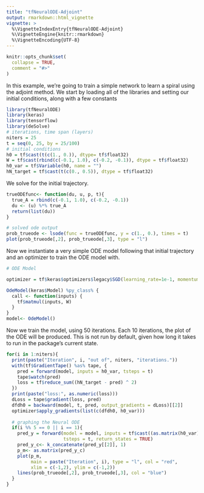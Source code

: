 ```yaml
---
title: "tfNeuralODE-Adjoint"
output: rmarkdown::html_vignette
vignette: >
  %\VignetteIndexEntry{tfNeuralODE-Adjoint}
  %\VignetteEngine{knitr::rmarkdown}
  %\VignetteEncoding{UTF-8}
---
```


```r
knitr::opts_chunk$set(
  collapse = TRUE,
  comment = "#>"
)
```

In this example, we're going to train a simple network to learn a spiral using the adjoint method. We start by loading all of the libraries and setting our initial conditions, along with a few constants

```r
library(tfNeuralODE)
library(keras)
library(tensorflow)
library(deSolve)
# iterations, time span (layers)
niters = 25
t = seq(0, 25, by = 25/100)
# initial conditions
h0 = tf$cast(t(c(1., 0.)), dtype= tf$float32)
W = tf$cast(rbind(c(-0.1, 1.0), c(-0.2, -0.1)), dtype = tf$float32)
h0_var = tf$Variable(h0, name = "")
hN_target = tf$cast(t(c(0., 0.5)), dtype = tf$float32)
```

We solve for the initial trajectory.

```r
trueODEfunc<- function(du, u, p, t){
  true_A = rbind(c(-0.1, 1.0), c(-0.2, -0.1))
  du <- (u) %*% true_A
  return(list(du))
}

# solved ode output
prob_trueode <- lsode(func = trueODEfunc, y = c(1., 0.), times = t)
plot(prob_trueode[,2], prob_trueode[,3], type = "l")
```


Now we instantiate a very simple ODE model following that initial trajectory and an optimizer to train the ODE model with.

```r
# ODE Model

optimizer = tf$keras$optimizers$legacy$SGD(learning_rate=1e-1, momentum=0.95)

OdeModel(keras$Model) %py_class% {
  call <- function(inputs) {
    tf$matmul(inputs, W)
  }
}
model<- OdeModel()

```


Now we train the model, using 50 iterations. Each 10 iterations, the plot of the ODE will be produced. This is not run by default, given how long it takes to run in the package's current state.

```r
for(i in 1:niters){
  print(paste("Iteration", i, "out of", niters, "iterations."))
  with(tf$GradientTape() %as% tape, {
    pred = forward(model, inputs = h0_var, tsteps = t)
    tape$watch(pred)
    loss = tf$reduce_sum((hN_target - pred) ^ 2)
  })
  print(paste("loss:", as.numeric(loss)))
  dLoss = tape$gradient(loss, pred)
  dfdh0 = backward(model, t, pred, output_gradients = dLoss)[[2]]
  optimizer$apply_gradients(list(c(dfdh0, h0_var)))
  
  # graphing the Neural ODE
  if(i %% 5 == 0 || i == 1){
    pred_y = forward(model = model, inputs = tf$cast((as.matrix(h0_var)), dtype = tf$float32),
                     tsteps = t, return_states = TRUE)
    pred_y_c<- k_concatenate(pred_y[[2]], 1)
    p_m<- as.matrix(pred_y_c)
    plot(p_m,
         main = paste("Iteration", i), type = "l", col = "red", 
         xlim = c(-1,2), ylim = c(-1,2))
    lines(prob_trueode[,2], prob_trueode[,3], col = "blue")
  }
}
```

